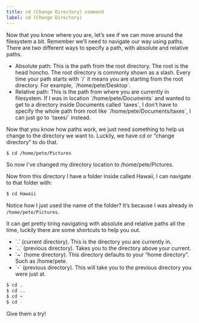 ```yaml
---
title: cd (Change Directory) command
label: cd (Change Directory)
---
```


Now that you know where you are, let’s see if we can move around the filesystem a bit. Remember we’ll need to navigate our way using paths. There are two different ways to specify a path, with absolute and relative paths.

<ul className="pl-4">
  <li>
    Absolute path: This is the path from the root directory. The root is the
    head honcho. The root directory is commonly shown as a slash. Every time
    your path starts with `/` it means you are starting from the root directory.
    For example, `/home/pete/Desktop`.
  </li>
  <li>
    Relative path: This is the path from where you are currently in filesystem.
    If I was in location `/home/pete/Documents` and wanted to get to a directory
    inside Documents called `taxes`, I don’t have to specify the whole path from
    root like `/home/pete/Documents/taxes`, I can just go to `taxes/` instead.
  </li>
</ul>

Now that you know how paths work, we just need something to help us change to the directory we want to. Luckily, we have cd or “change directory” to do that.

```bash
$ cd /home/pete/Pictures
```

So now I've changed my directory location to /home/pete/Pictures.

Now from this directory I have a folder inside called Hawaii, I can navigate to that folder with:

```bash
$ cd Hawaii
```

Notice how I just used the name of the folder? It’s because I was already in `/home/pete/Pictures`.

It can get pretty tiring navigating with absolute and relative paths all the time, luckily there are some shortcuts to help you out.

<ul className="pl-4">
  <li>`.` (current directory). This is the directory you are currently in. </li>
  <li>
    `..` (previous directory). Takes you to the directory above your current.
  </li>
  <li>
    `~` (home directory). This directory defaults to your “home directory”. Such
    as /home/pete.
  </li>
  <li>
    `-` (previous directory). This will take you to the previous directory you
    were just at.
  </li>
</ul>

```bash
$ cd .
$ cd ..
$ cd ~
$ cd -
```

Give them a try!
